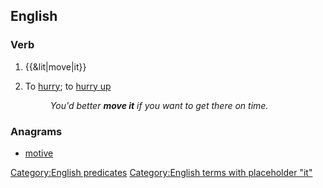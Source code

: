 ==English==

===Verb===
{{en-verb|head=[[move]] [[it]]|moves it|moving it|moved it}}

# {{&lit|move|it}}
# {{idiomatic}} To [[hurry]]; to [[hurry up]]
#: ''You'd better '''move it''' if you want to get there on time.''

===Anagrams===
* [[motive#English|motive]]

[[Category:English predicates]]
[[Category:English terms with placeholder "it"]]